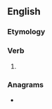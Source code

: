 ==English==

===Etymology===
{{suffix|en|pursue|eth|nocat=1}}

===Verb===
{{head|en|verb form}}

# {{en-archaic third-person singular of|pursue}}

===Anagrams===
* {{anagrams|en|a=ehprstuu|usurpeth}}